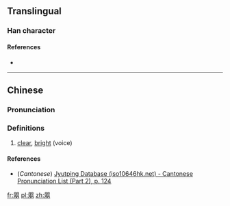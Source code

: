 {{also|朗}}
==Translingual==

===Han character===
{{Han char|rn=74|rad=月|as=12|sn=16|four=|canj=月月月月 (BBBB)|ids=⿱⿰[[月]]月⿰月月}}

====References====
* {{Han ref|kx=0506.330|dkj=14402|dj=0887.260|hdz=32113.010|uh=6724|ud=26404}}

----

==Chinese==
{{zh-forms}}

===Pronunciation===
{{zh-pron
|m=lǎng
|c=long5
|mc=
|oc=
|ma=
|cat=a
}}

===Definitions===
# [[clear]], [[bright]] (voice)

====References====
*(''Cantonese'') [http://www.iso10646hk.net/jp/document/download.jsp Jyutping Database (iso10646hk.net) - Cantonese Pronunciation List (Part 2), p. 124]

[[fr:朤]]
[[pl:朤]]
[[zh:朤]]